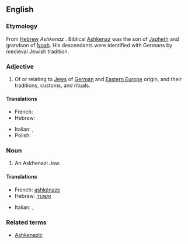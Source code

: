 ==English==
{{wikipedia}}

===Etymology===
From [[Hebrew]] ''Ashkenaz'' {{rfscript|Hebrew}}. Biblical [[w:Ashkenaz|Ashkenaz]] was the son of [[Japheth]] and grandson of [[Noah]]. His descendants were identified with Germans by medieval Jewish tradition.

===Adjective===
{{en-adj}}

# Of or relating to [[Jew]]s of [[German]] and [[Eastern Europe]] origin, and their traditions, customs, and rituals.

====Translations====
{{trans-top|of, or relating to Jews from Germany or Eastern Europe}}
* French: {{t+|fr|ashkénaze}}
* Hebrew: {{t+|he|אשכנזי}}
{{trans-mid}}
* Italian: {{t-|it|ashkenazita}},  {{t-|it|askenazita}}
* Polish: {{t|pl|aszkenazyjski}}
{{trans-bottom}}

===Noun===
{{en-noun|Ashkenazim}}

# An Askhenazi Jew.

====Translations====
{{trans-top|Jew from Germany or Eastern Europe}}
* French: [[ashkénaze]]
* Hebrew: [[אשכנזי]]
{{trans-mid}}
* Italian: {{t-|it|ashkenazita|m|f}},  {{t-|it|askenazita|m|f}}
{{trans-bottom}}

===Related terms===
* [[Ashkenazic]]